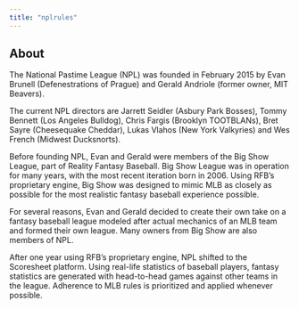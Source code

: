 ```yaml
---
title: "nplrules"
---
```


## About

The National Pastime League (NPL) was founded in February 2015 by Evan Brunell (Defenestrations of Prague) and Gerald Andriole (former owner, MIT Beavers).

The current NPL directors are Jarrett Seidler (Asbury Park Bosses), Tommy Bennett (Los Angeles Bulldog), Chris Fargis (Brooklyn TOOTBLANs), Bret Sayre (Cheesequake Cheddar), Lukas Vlahos (New York Valkyries) and Wes French (Midwest Ducksnorts).

Before founding NPL, Evan and Gerald were members of the Big Show League, part of Reality Fantasy Baseball. Big Show League was in operation for many years, with the most recent iteration born in 2006. Using RFB’s proprietary engine, Big Show was designed to mimic MLB as closely as possible for the most realistic fantasy baseball experience possible.

For several reasons, Evan and Gerald decided to create their own take on a fantasy baseball league modeled after actual mechanics of an MLB team and formed their own league. Many owners from Big Show are also members of NPL.

After one year using RFB’s proprietary engine, NPL shifted to the Scoresheet platform. Using real-life statistics of baseball players, fantasy statistics are generated with head-to-head games against other teams in the league. Adherence to MLB rules is prioritized and applied whenever possible.